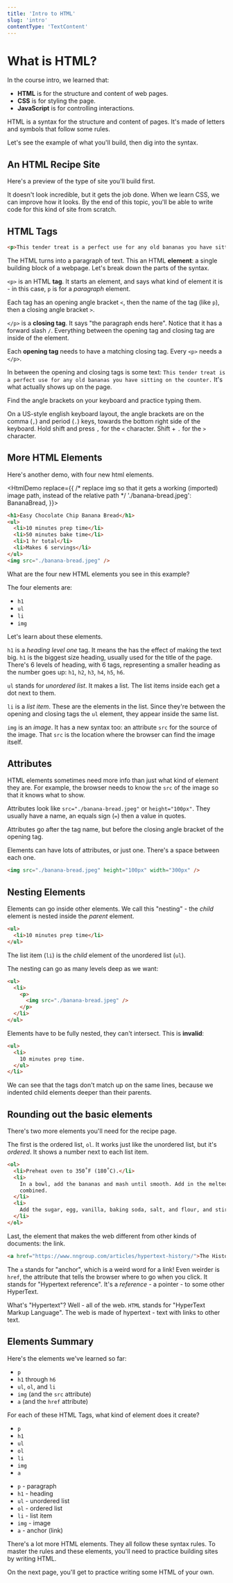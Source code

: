 ```yaml
---
title: 'Intro to HTML'
slug: 'intro'
contentType: 'TextContent'
---
```



# What is HTML?

In the course intro, we learned that:

- **HTML** is for the structure and content of web pages.
- **CSS** is for styling the page.
- **JavaScript** is for controlling interactions.

HTML is a syntax for the structure and content of pages. It's made of letters and symbols that
follow some rules.

Let's see the example of what you'll build, then dig into the syntax.

## An HTML Recipe Site

Here's a preview of the type of site you'll build first.

<Exercise demo title="Recipe Page Demo" contentSrc="@makeschool2/Recipe-Page-Demo" />

It doesn't look incredible, but it gets the job done. When we learn CSS, we can improve how it
looks. By the end of this topic, you'll be able to write code for this kind of site from scratch.

## HTML Tags

<HtmlDemo>

```html
<p>This tender treat is a perfect use for any old bananas you have sitting on the counter.</p>
```

</HtmlDemo>

The HTML turns into a paragraph of text. This an HTML **element**: a single building block of a
webpage. Let's break down the parts of the syntax.

`<p>` is an HTML **tag**. It starts an element, and says what kind of element it is - in this case,
`p` is for a _paragraph_ element.

Each tag has an opening angle bracket `<`, then the name of the tag (like `p`), then a closing angle
bracket `>`.

`</p>` is a **closing tag**. It says "the paragraph ends here". Notice that it has a forward slash
`/`. Everything between the opening tag and closing tag are inside of the element.

Each **opening tag** needs to have a matching closing tag. Every `<p>` needs a `</p>`.

In between the opening and closing tags is some text:
`This tender treat is a perfect use for any old bananas you have sitting on the counter.` It's what
actually shows up on the page.

<TextResponse>
<Prompt>

Find the angle brackets on your keyboard and practice typing them.

</Prompt>
<Explanation>

On a US-style english keyboard layout, the angle brackets are on the comma (`,`) and period (`.`)
keys, towards the bottom right side of the keyboard. Hold shift and press `,` for the `<` character.
Shift + `.` for the `>` character.

</Explanation>
</TextResponse>

## More HTML Elements

Here's another demo, with four new html elements.

<HtmlDemo replace={{
    /* replace img so that it gets a working (imported) image path, instead of the relative path */
    './banana-bread.jpeg': BananaBread,
  }}>

```html
<h1>Easy Chocolate Chip Banana Bread</h1>
<ul>
  <li>10 minutes prep time</li>
  <li>50 minutes bake time</li>
  <li>1 hr total</li>
  <li>Makes 6 servings</li>
</ul>
<img src="./banana-bread.jpeg" />
```

</HtmlDemo>

<TextResponse>
<Prompt>

What are the four new HTML elements you see in this example?

</Prompt>

<Explanation>

The four elements are:

- `h1`
- `ul`
- `li`
- `img`

</Explanation>
</TextResponse>

Let's learn about these elements.

`h1` is a _heading level one_ tag. It means the has the effect of making the text big. `h1` is the
biggest size heading, usually used for the title of the page. There's 6 levels of heading, with 6
tags, representing a smaller heading as the number goes up: `h1`, `h2`, `h3`, `h4`, `h5`, `h6`.

`ul` stands for _unordered list_. It makes a list. The list items inside each get a dot next to
them.

`li` is a _list item_. These are the elements in the list. Since they're between the opening and
closing tags the `ul` element, they appear inside the same list.

`img` is an _image_. It has a new syntax too: an attribute `src` for the source of the image. That
`src` is the location where the browser can find the image itself.

## Attributes

HTML elements sometimes need more info than just what kind of element they are. For example, the
browser needs to know the `src` of the image so that it knows what to show.

Attributes look like `src="./banana-bread.jpeg"` or `height="100px"`. They usually have a name, an
equals sign (`=`) then a value in quotes.

Attributes go after the tag name, but before the closing angle bracket of the opening tag.

Elements can have lots of attributes, or just one. There's a space between each one.

```html
<img src="./banana-bread.jpeg" height="100px" width="300px" />
```

## Nesting Elements

Elements can go inside other elements. We call this "nesting" - the _child_ element is nested inside
the _parent_ element.

```html
<ul>
  <li>10 minutes prep time</li>
</ul>
```

The list item (`li`) is the _child_ element of the unordered list (`ul`).

The nesting can go as many levels deep as we want:

```html
<ul>
  <li>
    <p>
      <img src="./banana-bread.jpeg" />
    </p>
  </li>
</ul>
```

Elements have to be fully nested, they can't intersect. This is **invalid**:

```html
<ul>
  <li>
    10 minutes prep time.
  </ul>
</li>
```

We can see that the tags don't match up on the same lines, because we indented child elements deeper
than their parents.

## Rounding out the basic elements

There's two more elements you'll need for the recipe page.

The first is the ordered list, `ol`. It works just like the unordered list, but it's _ordered_. It
shows a number next to each list item.

<HtmlDemo>

```html
<ol>
  <li>Preheat oven to 350˚F (180˚C).</li>
  <li>
    In a bowl, add the bananas and mash until smooth. Add in the melted butter and stir until well
    combined.
  </li>
  <li>
    Add the sugar, egg, vanilla, baking soda, salt, and flour, and stir until the batter is smooth.
  </li>
</ol>
```

</HtmlDemo>

Last, the element that makes the web different from other kinds of documents: the link.

<HtmlDemo>

```html
<a href="https://www.nngroup.com/articles/hypertext-history/">The History of HyperText </a>
```

</HtmlDemo>

The `a` stands for "anchor", which is a weird word for a link! Even weirder is `href`, the attribute
that tells the browser where to go when you click. It stands for "Hypertext reference". It's a
_reference_ - a pointer - to some other HyperText.

What's "Hypertext"? Well - all of the web. `HTML` stands for "HyperText Markup Language". The web is
made of hypertext - text with links to other text.

## Elements Summary

Here's the elements we've learned so far:

- `p`
- `h1` through `h6`
- `ul`, `ol`, and `li`
- `img` (and the `src` attribute)
- `a` (and the `href` attribute)

<FlashCard>
<Prompt>

For each of these HTML Tags, what kind of element does it create?

- `p`
- `h1`
- `ul`
- `ol`
- `li`
- `img`
- `a`

</Prompt>
<Answer>

- `p` - paragraph
- `h1` - heading
- `ul` - unordered list
- `ol` - ordered list
- `li` - list item
- `img` - image
- `a` - anchor (link)

</Answer>
</FlashCard>

There's a lot more HTML elements. They all follow these syntax rules. To master the rules and these
elements, you'll need to practice building sites by writing HTML.

On the next page, you'll get to practice writing some HTML of your own.
